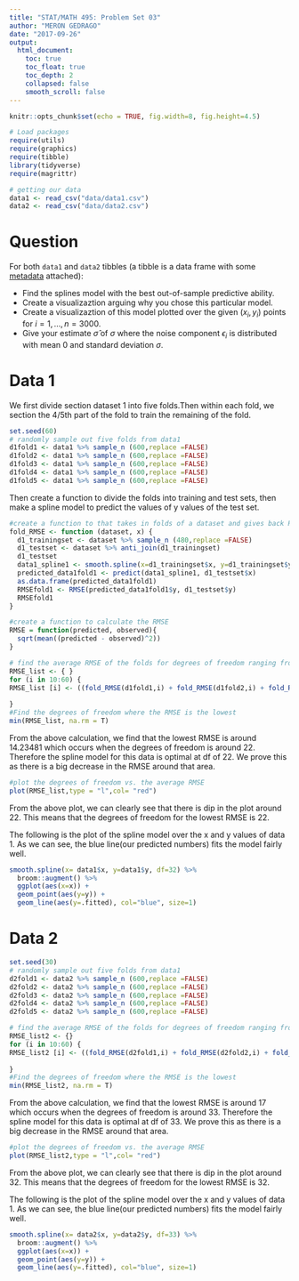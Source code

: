 ```yaml
---
title: "STAT/MATH 495: Problem Set 03"
author: "MERON GEDRAGO"
date: "2017-09-26"
output:
  html_document:
    toc: true
    toc_float: true
    toc_depth: 2
    collapsed: false
    smooth_scroll: false
---
```


```r
knitr::opts_chunk$set(echo = TRUE, fig.width=8, fig.height=4.5)

# Load packages
require(utils)
require(graphics)
require(tibble)
library(tidyverse)
require(magrittr)

# getting our data
data1 <- read_csv("data/data1.csv")
data2 <- read_csv("data/data2.csv")

```






# Question

For both `data1` and `data2` tibbles (a tibble is a data frame with some
[metadata](https://blog.rstudio.com/2016/03/24/tibble-1-0-0#tibbles-vs-data-frames) attached):

* Find the splines model with the best out-of-sample predictive ability.
* Create a visualizaztion arguing why you chose this particular model.
* Create a visualizaztion of this model plotted over the given $(x_i, y_i)$ points for $i=1,\ldots,n=3000$.
* Give your estimate $\widehat{\sigma}$ of $\sigma$ where the noise component $\epsilon_i$ is distributed with mean 0 and standard deviation $\sigma$.


# Data 1

We first divide section dataset 1 into five folds.Then within each fold, we section the 4/5th part of the fold to train the remaining of the fold. 

```r
set.seed(60)
# randomly sample out five folds from data1
d1fold1 <- data1 %>% sample_n (600,replace =FALSE)
d1fold2 <- data1 %>% sample_n (600,replace =FALSE)
d1fold3 <- data1 %>% sample_n (600,replace =FALSE)
d1fold4 <- data1 %>% sample_n (600,replace =FALSE)
d1fold5 <- data1 %>% sample_n (600,replace =FALSE)
```
Then create a function to divide the folds into training and test sets, then make a spline model to  predict the values of y values of the test set. 

```r
#create a function to that takes in folds of a dataset and gives back RMSE each fold's RMSE
fold_RMSE <- function (dataset, x) {
  d1_trainingset <- dataset %>% sample_n (480,replace =FALSE)
  d1_testset <- dataset %>% anti_join(d1_trainingset)
  d1_testset
  data1_spline1 <- smooth.spline(x=d1_trainingset$x, y=d1_trainingset$y,      df=x)
  predicted_data1fold1 <- predict(data1_spline1, d1_testset$x)
  as.data.frame(predicted_data1fold1)
  RMSEfold1 <- RMSE(predicted_data1fold1$y, d1_testset$y)
  RMSEfold1
}
```

```r
#create a function to calculate the RMSE 
RMSE = function(predicted, observed){
  sqrt(mean((predicted - observed)^2))
}
```


```r
# find the average RMSE of the folds for degrees of freedom ranging from 10 to 60
RMSE_list <- { }
for (i in 10:60) {
RMSE_list [i] <- ((fold_RMSE(d1fold1,i) + fold_RMSE(d1fold2,i) + fold_RMSE(d1fold3,i) + fold_RMSE(d1fold4,i) +fold_RMSE(d1fold5,i))/5 )
  
}
#Find the degrees of freedom where the RMSE is the lowest
min(RMSE_list, na.rm = T)
```

From the above calculation, we find that the lowest RMSE is around 14.23481 which occurs when the degrees of freedom is around 22. Therefore the spline model for this data is optimal at df of 22. 
We prove this as there is a big decrease in the RMSE around that area. 
```r
#plot the degrees of freedom vs. the average RMSE
plot(RMSE_list,type = "l",col= "red")
```
From the above plot, we can clearly see that there is dip in the plot around 22. This means that the degrees of freedom for the lowest RMSE is 22.  

The following is the plot of the spline model over the x and y values of data 1. As we can see, the blue line(our predicted numbers) fits the model fairly well. 
```r
smooth.spline(x= data1$x, y=data1$y, df=32) %>%
  broom::augment() %>% 
  ggplot(aes(x=x)) +
  geom_point(aes(y=y)) +
  geom_line(aes(y=.fitted), col="blue", size=1)

```


# Data 2

```r
set.seed(30)
# randomly sample out five folds from data1
d2fold1 <- data2 %>% sample_n (600,replace =FALSE)
d2fold2 <- data2 %>% sample_n (600,replace =FALSE)
d2fold3 <- data2 %>% sample_n (600,replace =FALSE)
d2fold4 <- data2 %>% sample_n (600,replace =FALSE)
d2fold5 <- data2 %>% sample_n (600,replace =FALSE)

# find the average RMSE of the folds for degrees of freedom ranging from 10 to 60
RMSE_list2 <- {}
for (i in 10:60) {
RMSE_list2 [i] <- ((fold_RMSE(d2fold1,i) + fold_RMSE(d2fold2,i) + fold_RMSE(d2fold3,i) + fold_RMSE(d2fold4,i) +fold_RMSE(d2fold5,i))/5 )
  
}
#Find the degrees of freedom where the RMSE is the lowest
min(RMSE_list2, na.rm = T)
```
From the above calculation, we find that the lowest RMSE is around 17 which occurs when the degrees of freedom is around 33. Therefore the spline model for this data is optimal at df of 33. 
We prove this as there is a big decrease in the RMSE around that area.

```r
#plot the degrees of freedom vs. the average RMSE
plot(RMSE_list2,type = "l",col= "red")
```
From the above plot, we can clearly see that there is dip in the plot around 32. This means that the degrees of freedom for the lowest RMSE is 32. 



The following is the plot of the spline model over the x and y values of data 1. As we can see, the blue line(our predicted numbers) fits the model fairly well. 
```r
smooth.spline(x= data2$x, y=data2$y, df=33) %>%
  broom::augment() %>% 
  ggplot(aes(x=x)) +
  geom_point(aes(y=y)) +
  geom_line(aes(y=.fitted), col="blue", size=1)
  
```




